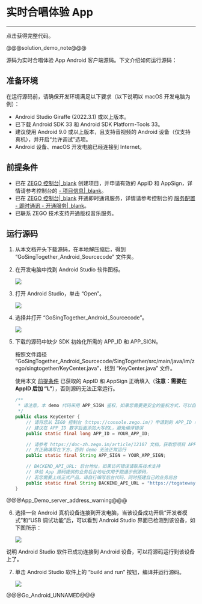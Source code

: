 # 实时合唱体验 App

- - -


<Card title="示例源码" href="https://codestore.zego.im/project/16" target="_blank">点击获得完整代码。</Card>

@@@solution_demo_note@@@


源码为实时合唱体验 App Android 客户端源码。下文介绍如何运行源码：


## 准备环境

在运行源码前，请确保开发环境满足以下要求（以下说明以 macOS 开发电脑为例）：

- Android Studio Giraffe (2022.3.1) 或以上版本。
- 已下载 Android SDK 33 和 Android SDK Platform-Tools 33。
- 建议使用 Android 9.0 或以上版本，且支持音视频的 Android 设备（仅支持真机），并开启“允许调试”选项。
- Android 设备、macOS 开发电脑已经连接到 Internet。


## 前提条件

- 已在 [ZEGO 控制台\|_blank](https://console.zego.im) 创建项目，并申请有效的 AppID 和 AppSign，详情请参考控制台的 [- 项目信息\|_blank](#12107)。
- 已在 [ZEGO 控制台\|_blank](https://console.zego.im) 开通即时通讯服务，详情请参考控制台的 [服务配置 - 即时通讯 - 开通服务\|_blank](#14994)。
- 已联系 ZEGO 技术支持开通版权音乐服务。

## 运行源码

1. 从本文档开头下载源码，在本地解压缩后，得到 “GoSingTogether_Android_Sourcecode” 文件夹。

2. 在开发电脑中找到 Android Studio 软件图标。

    <Frame width="512" height="auto" caption=""><img src="https://storage.zego.im/sdk-doc/Pics/GoEnjoy/online_KTV/SampleCodes/AS_icon.png" /></Frame>
     
3. 打开 Android Studio，单击 “Open”。  
 
    <Frame width="512" height="auto" caption=""><img src="https://storage.zego.im/sdk-doc/Pics/GoEnjoy/online_KTV/SampleCodes/AS_Welcome_Interface.png" /></Frame>

4. 选择并打开 “GoSingTogether_Android_Sourcecode”。

    <Frame width="512" height="auto" caption=""><img src="https://storage.zego.im/sdk-doc/Pics/GoEnjoy/online_KTV/SampleCodes/SourceCode_Folder_Android.png" /></Frame>


5. 下载的源码中缺少 SDK 初始化所需的 APP_ID 和 APP_SIGN。

    按照文件路径 “GoSingTogether_Android_Sourcecode/SingTogether/src/main/java/im/zego/singtogether/KeyCenter.java”，找到 “KeyCenter.java” 文件。
    
    使用本文 [前提条件](#15750#2) 已获取的 AppID 和 AppSign 正确填入（**注意：需要在 AppID 后加 “L”**），否则源码无法正常运行。 

    ```java
    /**
     * 请注意，本 demo 代码采用 APP_SIGN 鉴权，如果您需要更安全的鉴权方式，可以自行切换为 Token 鉴权
     */
    public class KeyCenter {
        // 请将您从 ZEGO 控制台（https://console.zego.im/）申请到的 APP_ID 填写在下方
        // 建议在 APP_ID 数字后面添加大写的L，避免编译错误
        public static final long APP_ID = YOUR_APP_ID;

        // 请参考 https://doc-zh.zego.im/article/12107 文档，获取您项目 APP_ID 对应的 APP_SIGN（长度为 64 位的字符串）
        // 并正确填写在下方，否则 demo 无法正常运行
        public static final String APP_SIGN = YOUR_APP_SIGN;

        // BACKEND_API_URL: 后台地址，如果访问错误请联系技术支持
        // 体验 App 源码提供的业务后台地址仅用于跑通示例源码，
        // 若您需要上线正式产品，请自行编写后台代码，同时搭建自己的业务后台
        public static final String BACKEND_API_URL = "https://togateway-huangpu-base.zego.im";
    }
    ```

@@@App_Demo_server_address_warning@@@


6. 选择一台 Android 真机设备连接到开发电脑，当该设备成功开启“开发者模式”和“USB 调试功能”后，可以看到 Android Studio 界面已检测到该设备，如下图所示： 
 
    <Frame width="512" height="auto" caption=""><img src="https://storage.zego.im/sdk-doc/Pics/GoEnjoy/LiveShow/android_device_detected.png" /></Frame>     

说明 Android Studio 软件已成功连接到 Android 设备，可以将源码运行到该设备上了。

7. 单击 Android Studio 软件上的 “build and run” 按钮，编译并运行源码。  

    <Frame width="512" height="auto" caption=""><img src="https://storage.zego.im/sdk-doc/Pics/GoEnjoy/LiveShow/android_build_and_run.png" /></Frame>

@@@Go_Android_UNNAMED@@@
